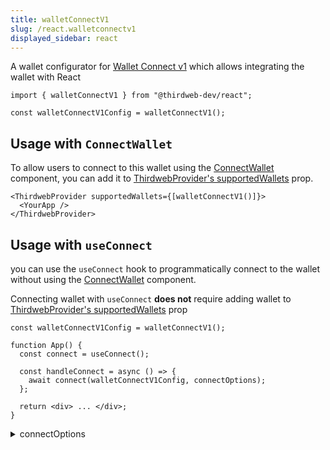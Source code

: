 ```yaml
---
title: walletConnectV1
slug: /react.walletconnectv1
displayed_sidebar: react
---
```



A wallet configurator for [Wallet Connect v1](/wallet/wallet-connect-v1) which allows integrating the wallet with React

```tsx
import { walletConnectV1 } from "@thirdweb-dev/react";

const walletConnectV1Config = walletConnectV1();
```

## Usage with `ConnectWallet`

To allow users to connect to this wallet using the [ConnectWallet](/react/react.connectwallet) component, you can add it to [ThirdwebProvider's supportedWallets](/react/react.thirdwebprovider#supportedwallets-optional) prop.

```tsx
<ThirdwebProvider supportedWallets={[walletConnectV1()]}>
  <YourApp />
</ThirdwebProvider>
```

## Usage with `useConnect`

you can use the `useConnect` hook to programmatically connect to the wallet without using the [ConnectWallet](/react/react.connectwallet) component.

Connecting wallet with `useConnect` **does not** require adding wallet to [ThirdwebProvider's supportedWallets](/react/react.thirdwebprovider#supportedwallets-optional) prop

```tsx
const walletConnectV1Config = walletConnectV1();

function App() {
  const connect = useConnect();

  const handleConnect = async () => {
    await connect(walletConnectV1Config, connectOptions);
  };

  return <div> ... </div>;
}
```

<details>
  <summary>connectOptions</summary>
<div>

```ts
{ chainId?: number } | undefined;
```

If `chainId` is provided, wallet will be connected and immediately switch network with the provided `chainId`. This chainId must be specified in [ThirdwebProvider's supportedChains](/react/react.thirdwebprovider#supportedchains-optional) prop

</div>
</details>
